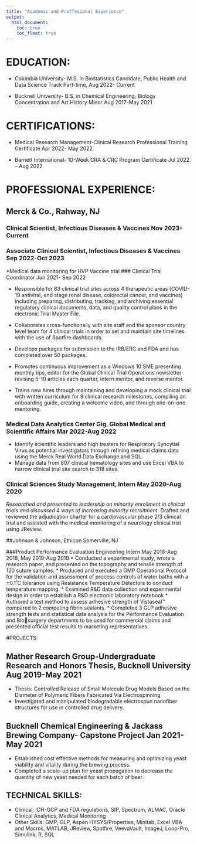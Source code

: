 ```yaml
---
title: "Academic and Proffesional Experience"
output: 
  html_document:
    toc: true
    toc_float: true
---
```

# EDUCATION: 

 * Columbia University- M.S. in Biostatistics Candidate, Public Health and Data Science Track Part-time, Aug 2022- Current
 
 * Bucknell University- B.S. in Chemical Engineering, Biology Concentration and Art History Minor Aug 2017-May 2021
 
# CERTIFICATIONS:

* Medical Research Management-Clinical Research Professional Training Certificate Apr 2022- May 2022 

* Barnett International- 10-Week CRA & CRC Program Certificate Jul 2022 – Aug 2022

# PROFESSIONAL EXPERIENCE:

## Merck & Co., Rahway, NJ 
### Clinical Scientist, Infectious Diseases & Vaccines Nov 2023-Current
### Associate Clinical Scientist, Infectious Diseases & Vaccines Sep 2022-Oct 2023
  *Medical data monitoring for HVP Vaccine trial
### Clinical Trial Coordinator Jun 2021- Sep 2022

  * Responsible for 83 clinical trial sites across 4 therapeutic areas (COVID-19 antiviral, end stage renal disease,  colorectal cancer, and vaccines) including preparing, distributing, tracking, and archiving essential regulatory clinical 
documents, data, and quality control plans in the electronic Trial Master File. 

  * Collaborates cross-functionally with site staff and the sponsor country level team for 4 clinical trials in order to set and maintain site timelines with the use of Spotfire dashboards. 
  * Develops packages for submission to the IRB/ERC and FDA and has completed over 50 packages.
  * Promotes continuous improvement as a Windows 10 SME presenting monthly tips, editor for the Global Clinical Trial Operations newsletter revising 5-10 articles each quarter, intern mentor, and reverse mentor.
  * Trains new hires through maintaining and developing a mock clinical trial with written curriculum for 9 clinical 
research milestones, compiling an onboarding guide, creating a welcome video, and through one-on-one mentoring. 

### Medical Data Analytics Center Gig, Global Medical and Scientific Affairs Mar 2022-Aug 2022
  * Identify scientific leaders and high treaters for Respiratory Syncytial Virus as potential investigators through refining medical claims data using the Merck Real World Data Exchange and SQL.
  * Manage data from 807 clinical hematology sites and use Excel VBA to narrow clinical trial site search to 318 sites. 

### Clinical Sciences Study Management, Intern May 2020-Aug 2020
  *Researched and presented to leadership on minority enrollment in clinical trials and discussed 4 ways of increasing  minority recruitment.
  *Drafted and reviewed the adjudication charter for a cardiovascular phase 2/3 clinical trial and assisted with the  medical monitoring of a neurology clinical trial using JReview.

##Johnson & Johnson, Ethicon Somerville, NJ 

###Product Performance Evaluation Engineering Intern May 2018-Aug 2018, May 2019-Aug 2019
  * Conducted a experimental study, wrote a research paper, and presented on the topography and tensile strength of 120 suture samples.
  * Produced and executed a GMP Operational Protocol for the validation and assessment of process controls of water baths with a ±0.1˚C tolerance using Resistance Temperature Detectors to conduct temperature mapping.
  * Examined R&D data collection and experimental design in order to establish a R&D electronic laboratory notebook
  * Authored a test method to assess adhesive strength of Vistaseal™ compared to 2 competing fibrin sealants.
  * Completed 3 GLP adhesive strength tests and statistical data analysis for the Performance Evaluation and Biosurgery departments to be used for commercial claims and presented official test results to marketing representatives.

#PROJECTS:

## Mather Research Group-Undergraduate Research and Honors Thesis, Bucknell University Aug 2019-May 2021 

  * Thesis: Controlled Release of Small Molecule Drug Models Based on the Diameter of Polymeric Fibers Fabricated Via Electrospinning
  * Investigated and manipulated biodegradable electrospun nanofiber structures for use in controlled drug delivery.

## Bucknell Chemical Engineering & Jackass Brewing Company- Capstone Project Jan 2021-May 2021

  * Established cost effective methods for measuring and optimizing yeast viability and vitality during the brewing process. 
  * Completed a scale-up plan for yeast propagation to decrease the quantity of new yeast needed for each batch of beer.
  
## TECHNICAL SKILLS:
* Clinical: ICH-GCP and FDA regulations, SIP, Spectrum, ALMAC, Oracle Clinical Analytics, Medical Monitoring
* Other Skills: GMP, GLP, Aspen HYSYS/Properties, Minitab, Excel VBA and Macros, MATLAB, JReview, Spotfire, VeevaVault, ImageJ, Loop-Pro, Simulink, R, SQL